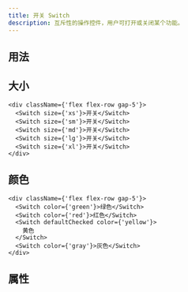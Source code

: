 ```yaml
---
title: 开关 Switch
description: 互斥性的操作控件，用户可打开或关闭某个功能。
---
```


## 用法

<Showcase componentName="Switch" />

## 大小

```tsx preview editable
<div className={'flex flex-row gap-5'}>
  <Switch size={'xs'}>开关</Switch>
  <Switch size={'sm'}>开关</Switch>
  <Switch size={'md'}>开关</Switch>
  <Switch size={'lg'}>开关</Switch>
  <Switch size={'xl'}>开关</Switch>
</div>
```

## 颜色

```tsx preview editable
<div className={'flex flex-row gap-5'}>
  <Switch color={'green'}>绿色</Switch>
  <Switch color={'red'}>红色</Switch>
  <Switch defaultChecked color={'yellow'}>
    黄色
  </Switch>
  <Switch color={'gray'}>灰色</Switch>
</div>
```

## 属性

<PropsTable componentName="Switch" />
